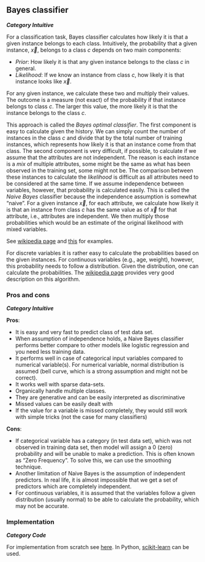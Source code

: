 ## Bayes classifier
***Category Intuitive***

For a classification task, Bayes classifier calculates how likely it is that a given instance belongs to each class. Intuitively, the probability that a given instance, $\vec x$, belongs to a class $c$ depends on two main components:

* *Prior*: How likely it is that any given instance belongs to the class $c$ in general. 
* *Likelihood*: If we know an instance from class $c$, how likely it is that instance looks like $\vec x$.

For any given instance, we calculate these two and multiply their values. The outcome is a measure (not exact) of the probability if that instance belongs to class $c$. The larger this value, the more likely it is that the instance belongs to the class $c$.

This approach is called the *Bayes optimal classifier*. The first component is easy to calculate given the history. We can simply count the number of instances in the class $c$ and divide that by the total number of training instances, which represents how likely it is that an instance come from that class. The second component is very difficult, if possible, to calculate if we assume that the attributes are not independent. The reason is each instance is a *mix* of multiple attributes, some might be the same as what has been observed in the training set, some might not be. The comparison between these instances to calculate the *likelihood* is difficult as all attributes need to be considered at the same time. If we assume independence between variables, however, that probability is calculated easily. This is called the *Naive Bayes* classifier because the independence assumption is somewhat "naive". For a given instance $\vec x$, for each attribute, we calculate how likely it is that an instance from class $c$ has the same value as of $\vec x$ for that attribute, i.e., attributes are independent. We then multiply those probabilities which would be an estimate of the original likelihood with mixed variables. 


See [wikipedia page](https://en.wikipedia.org/wiki/Naive_Bayes_classifier) and [this](https://www.geeksforgeeks.org/naive-bayes-classifiers/) for examples.


For discrete variables it is rather easy to calculate the probabilities based on the given instances. For continuous variables (e.g., age, weight), however, this probability needs to follow a distribution. Given the distribution, one can calculate the probabilities. The [wikipedia page](https://en.wikipedia.org/wiki/Naive_Bayes_classifier) provides very good description on this algorithm.

### Pros and cons
***Category Intuitive***

**Pros**:

* It is easy and very fast to predict class of test data set. 
* When assumption of independence holds, a Naive Bayes classifier performs better compare to other models like logistic regression and you need less training data.
* It performs well in case of categorical input variables compared to numerical variable(s). For numerical variable, normal distribution is assumed (bell curve, which is a strong assumption and might not be correct).
* It works well with sparse data-sets.
* Organically handle multiple classes.
* They are generative and can be easily interpreted as discriminative
* Missed values can be easily dealt with
* If the value for a variable is missed completely, they would still work with simple tricks (not the case for many classifiers)
  
**Cons**:

* If categorical variable has a category (in test data set), which was not observed in training data set, then model will assign a 0 (zero) probability and will be unable to make a prediction. This is often known as “Zero Frequency”. To solve this, we can use the smoothing technique.
* Another limitation of Naive Bayes is the assumption of independent predictors. In real life, it is almost impossible that we get a set of predictors which are completely independent.
* For continuous variables, it is assumed that the variables follow a given distribution (usually normal) to be able to calculate the probability, which may not be accurate. 

### Implementation
***Category Code***

For implementation from scratch see [here](https://www.analyticsvidhya.com/blog/2017/09/naive-bayes-explained/). In Python, [scikit-learn](https://scikit-learn.org/stable/modules/naive_bayes.html) can be used.


